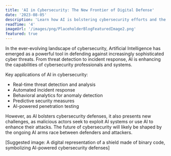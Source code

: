 ```yaml
---
title: 'AI in Cybersecurity: The New Frontier of Digital Defense'
date: '2023-08-05'
description: 'Learn how AI is bolstering cybersecurity efforts and the challenges it presents in the ongoing battle against cyber threats.'
readTime: '4'
imageUrl: '/images/png/PlaceholderBlogFeaturedImage2.png'
featured: true
---
```


In the ever-evolving landscape of cybersecurity, Artificial Intelligence has emerged as a powerful tool in defending against increasingly sophisticated cyber threats. From threat detection to incident response, AI is enhancing the capabilities of cybersecurity professionals and systems.

Key applications of AI in cybersecurity:

- Real-time threat detection and analysis
- Automated incident response
- Behavioral analytics for anomaly detection
- Predictive security measures
- AI-powered penetration testing

However, as AI bolsters cybersecurity defenses, it also presents new challenges, as malicious actors seek to exploit AI systems or use AI to enhance their attacks. The future of cybersecurity will likely be shaped by the ongoing AI arms race between defenders and attackers.

[Suggested image: A digital representation of a shield made of binary code, symbolizing AI-powered cybersecurity defenses]
